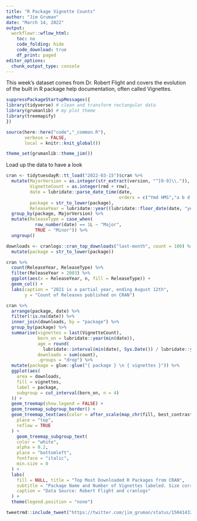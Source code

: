 ```yaml
---
title: "R Package Vignette Counts"
author: "Jim Gruman"
date: "March 14, 2022"
output:
  workflowr::wflow_html:
    toc: no
    code_folding: hide
    code_download: true
    df_print: paged
editor_options:
  chunk_output_type: console
---
```


This week's dataset comes from Dr. Robert Flight and covers the evolution of the built in R package help documentation, often called Vignettes.

```r

suppressPackageStartupMessages({
library(tidyverse) # clean and transform rectangular data
library(grumanlib) # my plot theme
library(treemapify)
})

source(here::here("code","_common.R"),
       verbose = FALSE,
       local = knitr::knit_global())

theme_set(grumanlib::theme_jim())

```

Load up the data to have a look

```r
cran <- tidytuesdayR::tt_load("2022-03-15")$cran %>% 
  mutate(MajorVersion = as.integer(str_extract(version, "^[0-9]\\.")),
         VignetteCount = as.integer(rmd + rnw),
         date = lubridate::parse_date_time(date,
                                           orders = c("Ymd HMS","a b d HMS Y")),
         package = str_to_lower(package),
         ReleaseYear = lubridate::year((lubridate::floor_date(date, "year")))) %>% 
  group_by(package, MajorVersion) %>% 
  mutate(ReleaseType = case_when(
           row_number(date) == 1L ~ "Major",
           TRUE ~ "Minor")) %>% 
  ungroup() 

downloads <- cranlogs::cran_top_downloads("last-month", count = 100) %>%
  mutate(package = str_to_lower(package))

```

```r
cran %>% 
  count(ReleaseYear, ReleaseType) %>% 
  filter(ReleaseYear > 2003) %>% 
  ggplot(aes(x = ReleaseYear, n, fill = ReleaseType)) +
  geom_col() +
  labs(caption = "2021 is a partial year, ending August 12th",
       y = "Count of Releases published on CRAN")

```

```r

cran %>% 
  arrange(package, date) %>% 
  filter(!is.na(date)) %>% 
  inner_join(downloads, by = "package") %>% 
  group_by(package) %>% 
  summarise(vignettes = last(VignetteCount),
            born_on = lubridate::year(min(date)),
            age = round(
              lubridate::interval(min(date), Sys.Date()) / lubridate::years(1), 1),
            downloads = sum(count),
            .groups = "drop") %>% 
  mutate(package = glue::glue("{ package } \n { vignettes }")) %>% 
  ggplot(aes(
    area = downloads,
    fill = vignettes,
    label = package,
    subgroup = cut_interval(born_on, n = 4)
  )) +
  geom_treemap(show.legend = FALSE) +
  geom_treemap_subgroup_border() +
  geom_treemap_text(aes(color = after_scale(map_chr(fill, best_contrast))),
    place = "top",
    reflow = TRUE
  ) +
    geom_treemap_subgroup_text(
    color = "white",
    alpha = 0.2,
    place = "bottomleft",
    fontface = "italic",
    min.size = 0
  ) +
  labs(
    fill = NULL, title = "Top Most Downloaded R Packages from CRAN",
    subtitle = "Package Name and Number of Vignettes labeled. Size corresponds to the Total Number of Downloads.",
    caption = "Data Source: Robert Flight and cranlogs"
  ) +
  theme(legend.position = "none")

```


```r
tweetrmd::include_tweet("https://twitter.com/jim_gruman/status/1504143273925148672")
```




